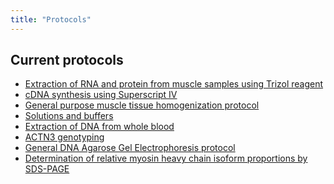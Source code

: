 ```yaml
---
title: "Protocols"
---
```


## Current protocols

- [Extraction of RNA and protein from muscle samples using Trizol reagent](pr_trizol_ver_20191111.html)
- [cDNA synthesis using Superscript IV](pr_cdnasynthesis_ver_2019-11-12.html)
- [General purpose muscle tissue homogenization protocol](pr_tissuehomogenization_ver_2019-11-12.html)
- [Solutions and buffers](pr_solutions_ver_2019-11-12.html)
- [Extraction of DNA from whole blood](pr_DNAextraction_ver_2019-11-14.html)
- [ACTN3 genotyping](pr_actn3genotype_ver_2019-11-21.html)
- [General DNA Agarose Gel Electrophoresis protocol](pr_agaroseelectrophoresis_ver_2019-11-20.html)
- [Determination of relative myosin heavy chain isoform proportions by SDS-PAGE](pr_myhc-sds-page_ver_2019-12-01.html)
